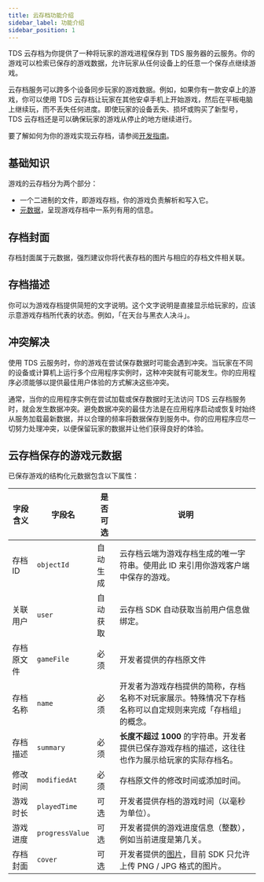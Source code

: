 ```yaml
---
title: 云存档功能介绍
sidebar_label: 功能介绍
sidebar_position: 1
---
```


TDS 云存档为你提供了一种将玩家的游戏进程保存到 TDS 服务器的云服务。你的游戏可以检索已保存的游戏数据，允许玩家从任何设备上的任意一个保存点继续游戏。

云存档服务可以跨多个设备同步玩家的游戏数据。例如，如果你有一款安卓上的游戏，你可以使用 TDS 云存档让玩家在其他安卓手机上开始游戏，然后在平板电脑上继续玩，而不丢失任何进度。即使玩家的设备丢失、损坏或购买了新型号，TDS 云存档还是可以确保玩家的游戏从停止的地方继续进行。

要了解如何为你的游戏实现云存档，请参阅[开发指南](/sdk/gamesaves/guide/)。

## 基础知识

游戏的云存档分为两个部分：

- 一个二进制的文件，即游戏存档，你的游戏负责解析和写入它。
- [元数据](/sdk/gamesaves/features#云存档保存的游戏元数据)，呈现游戏存档中一系列有用的信息。

## 存档封面

存档封面属于元数据，强烈建议你将代表存档的图片与相应的存档文件相关联。

## 存档描述

你可以为游戏存档提供简短的文字说明。这个文字说明是直接显示给玩家的，应该示意游戏存档所代表的状态。例如，「在天台与黑衣人决斗」。

## 冲突解决

使用 TDS 云服务时，你的游戏在尝试保存数据时可能会遇到冲突。当玩家在不同的设备或计算机上运行多个应用程序实例时，这种冲突就有可能发生。你的应用程序必须能够以提供最佳用户体验的方式解决这些冲突。

通常，当你的应用程序实例在尝试加载或保存数据时无法访问 TDS 云存档服务时，就会发生数据冲突。避免数据冲突的最佳方法是在应用程序启动或恢复时始终从服务加载最新数据，并以合理的频率将数据保存到服务中。你的应用程序应尽一切努力处理冲突，以便保留玩家的数据并让他们获得良好的体验。

## 云存档保存的游戏元数据

已保存游戏的结构化元数据包含以下属性：

字段含义 | 字段名 | 是否可选 | 说明
--- | --- | --- | ---
存档 ID | `objectId` | 自动生成 | 云存档云端为游戏存档生成的唯一字符串。使用此 ID 来引用你游戏客户端中保存的游戏。
关联用户 | `user` | 自动获取 | 云存档 SDK 自动获取当前用户信息做绑定。
存档原文件 | `gameFile` | 必须 | 开发者提供的存档原文件
存档名称 | `name` | 必须 | 开发者为游戏存档提供的简称，存档名称不对玩家展示。特殊情况下存档名称可以自定规则来完成「存档组」的概念。
存档描述 | `summary` | 必须 | **长度不超过 1000** 的字符串。开发者提供已保存游戏存档的描述，这往往也作为展示给玩家的实际存档名。
修改时间 | `modifiedAt` | 必须 | 存档原文件的修改时间或添加时间。
游戏时长 | `playedTime` | 可选 | 开发者提供存档的游戏时间（以毫秒为单位）。
游戏进度 | `progressValue` | 可选 | 开发者提供的游戏进度信息（整数），例如当前进度是第几关。
存档封面 | `cover` | 可选 | 开发者提供的[图片](/sdk/gamesaves/features#存档封面)，目前 SDK 只允许上传 PNG / JPG 格式的图片。